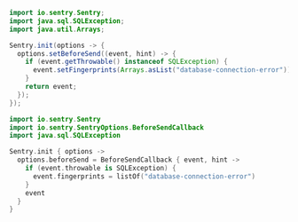 ```java {tabTitle: Java}
import io.sentry.Sentry;
import java.sql.SQLException;
import java.util.Arrays;

Sentry.init(options -> {
  options.setBeforeSend((event, hint) -> {
    if (event.getThrowable() instanceof SQLException) {
      event.setFingerprints(Arrays.asList("database-connection-error"));
    }
    return event;
  });
});
```

```kotlin {tabTitle: Kotlin}
import io.sentry.Sentry
import io.sentry.SentryOptions.BeforeSendCallback
import java.sql.SQLException

Sentry.init { options ->
  options.beforeSend = BeforeSendCallback { event, hint ->
    if (event.throwable is SQLException) {
      event.fingerprints = listOf("database-connection-error")
    }
    event
  }
}
```
